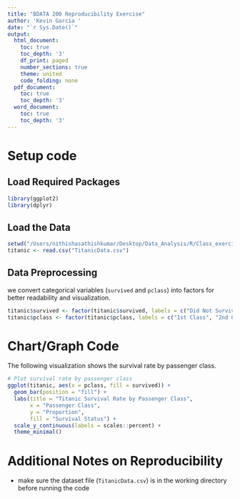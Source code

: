 ```yaml
---
title: "BDATA 200 Reproducibility Exercise"
author: 'Kevin Garcia '
date: "`r Sys.Date()`"
output:
  html_document:
    toc: true
    toc_depth: '3'
    df_print: paged
    number_sections: true
    theme: united
    code_folding: none
  pdf_document:
    toc: true
    toc_depth: '3'
  word_document:
    toc: true
    toc_depth: '3'
---
```


# Setup code


## Load Required Packages
```r
library(ggplot2)
library(dplyr)
```

## Load the Data
```r
setwd("/Users/nithishasathishkumar/Desktop/Data_Analysis/R/Class_exercise")
titanic <- read.csv("TitanicData.csv")
```

## Data Preprocessing
we convert categorical variables (`survived` and `pclass`) into factors for better readability and visualization.

```r
titanic$survived <- factor(titanic$survived, labels = c("Did Not Survive", "Survived"))
titanic$pclass <- factor(titanic$pclass, labels = c("1st Class", "2nd Class", "3rd Class"))
```

# Chart/Graph Code
The following visualization shows the survival rate by passenger class.

```r
# Plot survival rate by passenger class
ggplot(titanic, aes(x = pclass, fill = survived)) +
  geom_bar(position = "fill") +
  labs(title = "Titanic Survival Rate by Passenger Class", 
       x = "Passenger Class", 
       y = "Proportion", 
       fill = "Survival Status") +
  scale_y_continuous(labels = scales::percent) +
  theme_minimal()
```

# Additional Notes on Reproducibility
- make sure the dataset file (`TitanicData.csv`) is in the working directory before running the code

